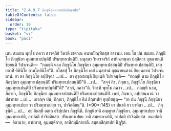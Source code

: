 ```yaml
---
title: "2.4.9.7 ภิกฺขุนิอุมฺมทฺทาปนสิกฺขาปท"
tableOfContents: false
sidebar:
  order: 10
type: "tipitaka"
basket: "vi"
book: "paci"
---
```



<DynamicBreadcrumb />

<Division number="1206" book="paci">

<Paragraph number="3483" book="paci">
เตน สมเยน พุทฺโธ ภควา สาวตฺถิยํ วิหรติ เชตวเน อนาถปิณฺฑิกสฺส อาราเม. เตน โข ปน สมเยน ภิกฺขุนิโย ภิกฺขุนิยา อุมฺมทฺทาเปนฺติปิ ปริมทฺทาเปนฺติปิ. มนุสฺสา วิหารจาริกํ อาหิณฺฑนฺตา ปสฺสิตฺวา อุชฺฌายนฺติ ขิยฺยนฺติ วิปาเจนฺติ—  “กถญฺหิ นาม ภิกฺขุนิโย ภิกฺขุนิยา อุมฺมทฺทาเปสฺสนฺติปิ ปริมทฺทาเปสฺสนฺติปิ, เสยฺยถาปิ คิหินิโย กามโภคินิโย”ติ.
</Paragraph>

<Paragraph number="3484" book="paci">
อโสฺสสุํ โข ภิกฺขุนิโย เตสํ มนุสฺสานํ อุชฺฌายนฺตานํ ขิยฺยนฺตานํ วิปาเจนฺตานํ. ยา ตา ภิกฺขุนิโย อปฺปิจฺฉา …เป…  ตา อุชฺฌายนฺติ ขิยฺยนฺติ วิปาเจนฺติ—  “กถญฺหิ นาม ภิกฺขุนิโย ภิกฺขุนิยา อุมฺมทฺทาเปสฺสนฺติปิ ปริมทฺทาเปสฺสนฺติปี”ติ …เป…  “สจฺจํ กิร, ภิกฺขเว, ภิกฺขุนิโย ภิกฺขุนิยา อุมฺมทฺทาเปนฺติปิ ปริมทฺทาเปนฺติปี”ติ? “สจฺจํ, ภควา”ติ. วิครหิ พุทฺโธ ภควา …เป…  กถญฺหิ นาม, ภิกฺขเว, ภิกฺขุนิโย ภิกฺขุนิยา อุมฺมทฺทาเปสฺสนฺติปิ ปริมทฺทาเปสฺสนฺติปิ. เนตํ, ภิกฺขเว, อปฺปสนฺนานํ วา ปสาทาย …เป…  เอวญฺจ ปน, ภิกฺขเว, ภิกฺขุนิโย อิมํ สิกฺขาปทํ อุทฺทิสนฺตุ—
</Paragraph>

</Division>
<Division number="1207" book="paci">

<Paragraph number="3485" book="paci">
<Emphasis>“ยา ปน ภิกฺขุนี ภิกฺขุนิยา อุมฺมทฺทาเปยฺย วา ปริมทฺทาเปยฺย วา, ปาจิตฺติยนฺ”</Emphasis>ติ. (*90*:<Emphasis>145</Emphasis>)
</Paragraph>

</Division>
<Division number="1208" book="paci">

<Paragraph number="3486" book="paci">
<Emphasis>ยา ปนา</Emphasis>ติ ยา ยาทิสา …เป…  <Emphasis>ภิกฺขุนี</Emphasis>ติ …เป…  อยํ อิมสฺมิํ อตฺเถ อธิปฺเปตา ภิกฺขุนีติ.
</Paragraph>

<Paragraph number="3487" book="paci">
<Emphasis>ภิกฺขุนิยา</Emphasis>ติ อญฺญาย ภิกฺขุนิยา. <Emphasis>อุมฺมทฺทาเปยฺย วา</Emphasis>ติ อุมฺมทฺทาเปติ, อาปตฺติ ปาจิตฺติยสฺส. <Emphasis>ปริมทฺทาเปยฺย วา</Emphasis>ติ สมฺพาหาเปติ, อาปตฺติ ปาจิตฺติยสฺส.
</Paragraph>

</Division>
<Division number="1209" book="paci">

<Paragraph number="3488" book="paci">
อนาปตฺติ—  คิลานาย, อาปทาสุ, อุมฺมตฺติกาย, อาทิกมฺมิกายาติ.

</Paragraph>
</Division>

<Paragraph number="3489" type="center" book="paci">
สตฺตมสิกฺขาปทํ นิฏฺฐิตํ.
</Paragraph>